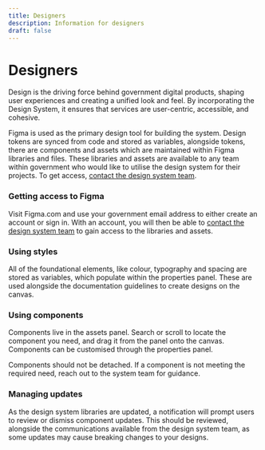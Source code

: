 ```yaml
---
title: Designers
description: Information for designers
draft: false
---
```


# Designers

Design is the driving force behind government digital products, shaping user experiences and creating a unified look and feel. By incorporating the Design System, it ensures that services are user-centric, accessible, and cohesive.

Figma is used as the primary design tool for building the system. Design tokens are synced from code and stored as variables, alongside tokens, there are components and assets which are maintained within Figma libraries and files.
These libraries and assets are available to any team within government who would like to utilise the design system for their projects.
To get access, [contact the design system team](/contact/).

### Getting access to Figma

Visit Figma.com and use your government email address to either create an account or sign in. With an account, you will then be able to [contact the design system team](/contact/) to gain access to the libraries and assets.

### Using styles

All of the foundational elements, like colour, typography and spacing are stored as variables, which populate within the properties panel. These are used alongside the documentation guidelines to create designs on the canvas.

### Using components

Components live in the assets panel. Search or scroll to locate the component you need, and drag it from the panel onto the canvas. Components can be customised through the properties panel.

Components should not be detached. If a component is not meeting the required need, reach out to the system team for guidance.

### Managing updates

As the design system libraries are updated, a notification will prompt users to review or dismiss component updates. This should be reviewed, alongside the communications available from the design system team, as some updates may cause breaking changes to your designs.
